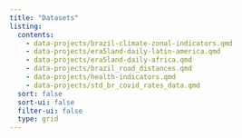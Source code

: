 ```yaml
---
title: "Datasets"
listing:
  contents:
    - data-projects/brazil-climate-zonal-indicators.qmd
    - data-projects/era5land-daily-latin-america.qmd
    - data-projects/era5land-daily-africa.qmd
    - data-projects/brazil_road_distances.qmd
    - data-projects/health-indicators.qmd
    - data-projects/std_br_covid_rates_data.qmd
  sort: false
  sort-ui: false
  filter-ui: false
  type: grid
---
```

